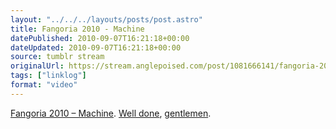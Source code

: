 ```yaml
---
layout: "../../../layouts/posts/post.astro"
title: Fangoria 2010 - Machine
datePublished: 2010-09-07T16:21:18+00:00
dateUpdated: 2010-09-07T16:21:18+00:00
source: tumblr stream
originalUrl: https://stream.anglepoised.com/post/1081666141/fangoria-2010-machine-well-done-gentlemen
tags: ["linklog"]
format: "video"
---
```



<YouTube id="https://www.youtube.com/watch?v=GnuCLybYO_w" />

[Fangoria 2010 &#8211; Machine][1]. [Well done][2], [gentlemen][3].

[1]: https://www.youtube.com/watch?v=GnuCLybYO_w
[2]: http://www.boingboing.net/2010/09/07/steampunk-horror-sho.html
[3]: http://www.deathtotheflippers.com/
